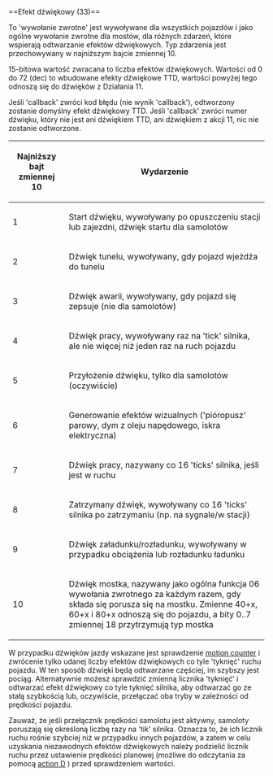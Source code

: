 <noinclude>{{pl/Development/NewGRF/inne strony|en=newgrf-specs.tt-wiki.net/wiki/Callback:_Sound_effect|pl=pl/Development/NewGRF/NFO Specs/Callback/Sound effect}}
</noinclude>==<span id="Sound_effect_(33)"></span><span title="Sound effect (33)" id="Sound_effect_.2833.29">Efekt dźwiękowy (33)</span>==

To <span title=callback>'wywołanie zwrotne'</span> jest wywoływane dla wszystkich pojazdów i jako ogólne wywołanie zwrotne dla mostów, dla różnych zdarzeń, które wspierają odtwarzanie efektów dźwiękowych.
Typ zdarzenia jest przechowywany w najniższym bajcie zmiennej 10.

15-bitowa wartość zwracana to liczba efektów dźwiękowych. Wartości od 0 do 72 (dec) to wbudowane efekty dźwiękowe TTD, wartości powyżej tego
odnoszą się do dźwięków z Działania 11.

Jeśli <span title='wywołanie zwrotne'>'callback'</span> zwróci kod błędu (nie wynik <span title='wywołania zwrotnego'>'callback'</span>), odtworzony zostanie domyślny efekt dźwiękowy TTD.
Jeśli <span title='wywołanie zwrotne'>'callback'</span> zwróci numer dźwięku, który nie jest ani dźwiękiem TTD, ani dźwiękiem z akcji 11, nic nie zostanie odtworzone.

{| 
|-
!Najniższy bajt zmiennej 10!!Wydarzenie
|-
|1||Start dźwięku, wywoływany po opuszczeniu stacji lub zajezdni, dźwięk startu dla samolotów
|-
|2||Dźwięk tunelu, wywoływany, gdy pojazd wjeżdża do tunelu
|-
|3||Dźwięk awarii, wywoływany, gdy pojazd się zepsuje (nie dla samolotów)
|-
|4||Dźwięk pracy, wywoływany raz na 'tick' silnika, ale nie więcej niż jeden raz na ruch pojazdu
|-
|5||Przyłożenie dźwięku, tylko dla samolotów (oczywiście)
|-
|6||Generowanie efektów wizualnych ('pióropusz' parowy, dym z oleju napędowego, iskra elektryczna)
|-
|7||Dźwięk pracy, nazywany co 16 'ticks' silnika, jeśli jest w ruchu
|-
|8||Zatrzymany dźwięk, wywoływany co 16 'ticks' silnika po zatrzymaniu (np. na sygnale/w stacji)
|-
|9||Dźwięk załadunku/rozładunku, wywoływany w przypadku obciążenia lub rozładunku ładunku
|-
|10||Dźwięk mostka, nazywany jako ogólna funkcja 06 wywołania zwrotnego za każdym razem, gdy składa się porusza się na mostku. Zmienne 40+x, 60+x i 80+x odnoszą się do pojazdu, a bity 0..7 zmiennej 18 przytrzymują typ mostka
|}

W przypadku dźwięków jazdy wskazane jest sprawdzenie [[pl/Development/NewGRF/NFO Specs/VariationalAction2/Vehicles#motion-counter-46|motion counter]] i zwrócenie tylko udanej liczby efektów dźwiękowych co tyle <span title=ticks>'tyknięć'</span> ruchu pojazdu. W ten sposób dźwięki będą odtwarzane częściej, im szybszy jest pociąg. Alternatywnie możesz sprawdzić zmienną licznika 'tyknięć' i odtwarzać efekt dźwiękowy co tyle tyknięć silnika, aby odtwarzać go ze stałą szybkością lub, oczywiście, przełączać oba tryby w zależności od prędkości pojazdu.

Zauważ, że jeśli przełącznik prędkości samolotu jest aktywny, samoloty poruszają się określoną liczbę razy na <span title=tick>'tik'</span> silnika. Oznacza to, że ich licznik ruchu rośnie szybciej niż w przypadku innych pojazdów, a zatem w celu uzyskania niezawodnych efektów dźwiękowych należy podzielić licznik ruchu przez ustawienie prędkości planowej (możliwe do odczytania za pomocą [[pl/Development/NewGRF/NFO Specs/ReadingPatchVariables|action D]] ) przed sprawdzeniem wartości.
<!--[[Category:Callbacks]]-->